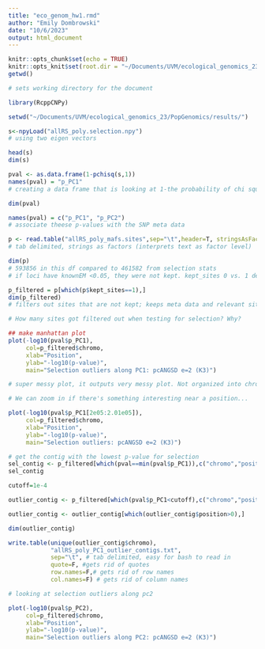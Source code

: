 ```yaml
---
title: "eco_genom_hw1.rmd"
author: "Emily Dombrowski"
date: "10/6/2023"
output: html_document
---
```


```r
knitr::opts_chunk$set(echo = TRUE)
knitr::opts_knit$set(root.dir = "~/Documents/UVM/ecological_genomics_23/PopGenomics/results/")
getwd()

# sets working directory for the document 
```

```r
library(RcppCNPy)

setwd("~/Documents/UVM/ecological_genomics_23/PopGenomics/results/")

s<-npyLoad("allRS_poly.selection.npy")
# using two eigen vectors

head(s)
dim(s)
```

```r
pval <- as.data.frame(1-pchisq(s,1))
names(pval) = "p_PC1"
# creating a data frame that is looking at 1-the probability of chi square

dim(pval)

names(pval) = c("p_PC1", "p_PC2")
# associate theese p-values with the SNP meta data
```

```r
p <- read.table("allRS_poly_mafs.sites",sep="\t",header=T, stringsAsFactors=T)
# tab delimited, strings as factors (interprets text as factor level)

dim(p)
# 593856 in this df compared to 461582 from selection stats
# if loci have knownEM <0.05, they were not kept. kept_sites 0 vs. 1 determines if they're kept or not

p_filtered = p[which(p$kept_sites==1),]
dim(p_filtered)
# filters out sites that are not kept; keeps meta data and relevant sites
```


```r
# How many sites got filtered out when testing for selection? Why?

## make manhattan plot
plot(-log10(pval$p_PC1),
     col=p_filtered$chromo,
     xlab="Position",
     ylab="-log10(p-value)",
     main="Selection outliers along PC1: pcANGSD e=2 (K3)")

# super messy plot, it outputs very messy plot. Not organized into chromosomes
```

```r
# We can zoom in if there's something interesting near a position...

plot(-log10(pval$p_PC1[2e05:2.01e05]),
     col=p_filtered$chromo, 
     xlab="Position", 
     ylab="-log10(p-value)", 
     main="Selection outliers: pcANGSD e=2 (K3)")
```

```r
# get the contig with the lowest p-value for selection
sel_contig <- p_filtered[which(pval==min(pval$p_PC1)),c("chromo","position")]
sel_contig

cutoff=1e-4

outlier_contig <- p_filtered[which(pval$p_PC1<cutoff),c("chromo","position")]

outlier_contig <- outlier_contig[which(outlier_contig$position>0),]

dim(outlier_contig)

write.table(unique(outlier_contig$chromo),
            "allRS_poly_PC1_outlier_contigs.txt", 
            sep="\t", # tab delimited, easy for bash to read in
            quote=F, #gets rid of quotes
            row.names=F,# gets rid of row names
            col.names=F) # gets rid of column names
```

```r
# looking at selection outliers along pc2

plot(-log10(pval$p_PC2),
     col=p_filtered$chromo,
     xlab="Position",
     ylab="-log10(p-value)",
     main="Selection outliers along PC2: pcANGSD e=2 (K3)")

```
